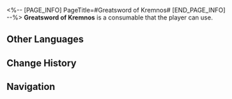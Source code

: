<%-- [PAGE_INFO]
PageTitle=#Greatsword of Kremnos#
[END_PAGE_INFO] --%>
{{Consumable Infobox
|id          = 408639
|image       = Item Greatsword of Kremnos.png{{subst:void|<!--$UPLOAD:<<SpriteOutput/ItemFigures/408639.png>-<Item Greatsword of Kremnos.png>-<Consumable Icons>>-->}}
|type        = Attack Consumables
|rarity      = 3
|effect      = In the next battle, increases all allies' CRIT Rate by 8% and CRIT DMG by 16%.
|description = A large weapon of exaggerated size, capable of shattering armor with a single strike. It is not made of fine iron, but rather from sharp rune stones and imbued with the power of Strife. Only Mountain Dweller soldiers and Titankins can wield it. As for humans... with enough training, they may have a chance.
|effectType  = 
|effectType2 = 
|effectType3 = 
|recipe      = 
|source1     = [[Chartonus Smithy]]
|source2     = 
|source3     = 
}}
{{Description|''"It's not only fine iron that makes a weapon, and it's not only heroes who can be soldiers."''}}
'''Greatsword of Kremnos''' is a consumable that the player can use.

==Other Languages==
{{Other Languages
|en   = Greatsword of Kremnos
|zhs  = 悬锋重剑
|zht  = 懸鋒重劍
|ja   = クレムノスの大剣
|ko   = 크렘노스 중검
|es   = Mandoble de Kremnos
|fr   = Grande épée d'Acrokopis
|ru   = Двуручный меч Кремноса
|th   = ดาบใหญ่ Kremnos
|vi   = Trọng Kiếm Kremnos
|de   = Großschwert von Kremnos
|id   = Greatsword of Kremnos
|pt   = Grandespada de Kremnos
}}

==Change History==
{{Change History|3.0}}

==Navigation==
{{Consumable Navbox}}
